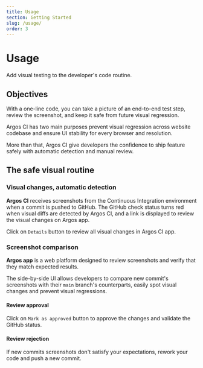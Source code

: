 ```yaml
---
title: Usage
section: Getting Started
slug: /usage/
order: 3
---
```



# Usage

Add visual testing to the developer's code routine.

## Objectives

With a one-line code, you can take a picture of an end-to-end test step, review the screenshot, and keep it safe from future visual regression.

Argos CI has two main purposes prevent visual regression across website codebase and ensure UI stability for every browser and resolution.

More than that, Argos CI give developers the confidence to ship feature safely with automatic detection and manual review.

## The safe visual routine

### Visual changes, automatic detection

**Argos CI** receives screenshots from the Continuous Integration environment when a commit is pushed to GitHub. The GitHub check status turns red when visual diffs are detected by Argos CI, and a link is displayed to review the visual changes on Argos app.

Click on `Details` button to review all visual changes in Argos CI app.

<GitHubMergeStatus status="error" maxWidth="500px" mb="40px" />

### Screenshot comparison

**Argos app** is a web platform designed to review screenshots and verify that they match expected results.

The side-by-side UI allows developers to compare new commit's screenshots with their `main` branch's counterparts, easily spot visual changes and prevent visual regressions.

#### Review approval

Click on `Mark as approved` button to approve the changes and validate the GitHub status.

<ArgosInBrowser approved={false} maxWidth="600px" />

#### Review rejection

If new commits screenshots don't satisfy your expectations, rework your code and push a new commit.
